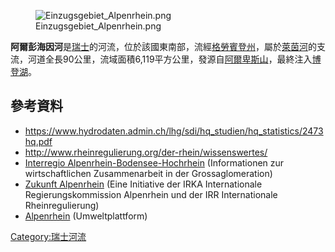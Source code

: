 {{Coord|47|31|28|N|9|38|43|E|display=title}}
[[Image:Einzugsgebiet_Alpenrhein.png|right]]

'''阿爾彭海因河'''是[[瑞士|瑞士]]的河流，位於該國東南部，流經[[格勞賓登州|格勞賓登州]]，屬於[[萊茵河|萊茵河]]的支流，河道全長90公里，流域面積6,119平方公里，發源自[[阿爾卑斯山|阿爾卑斯山]]，最終注入[[博登湖|博登湖]]。

==參考資料==
* https://www.hydrodaten.admin.ch/lhg/sdi/hq_studien/hq_statistics/2473hq.pdf {{Wayback|url=https://www.hydrodaten.admin.ch/lhg/sdi/hq_studien/hq_statistics/2473hq.pdf |date=20210519141810 }}
* http://www.rheinregulierung.org/der-rhein/wissenswertes/ {{Wayback|url=http://www.rheinregulierung.org/der-rhein/wissenswertes/ |date=20140226041652 }}
* [https://www.interreg.org Interregio Alpenrhein-Bodensee-Hochrhein] {{Wayback|url=https://www.interreg.org/ |date=20210505184905 }} (Informationen zur wirtschaftlichen Zusammenarbeit in der Grossaglomeration)
* [http://www.alpenrhein.net Zukunft Alpenrhein] {{Wayback|url=http://www.alpenrhein.net/ |date=20210228133629 }} (Eine Initiative der IRKA Internationale Regierungskommission Alpenrhein und der IRR Internationale Rheinregulierung)
* [http://www.lebendigerrhein.org/Lebendiger Alpenrhein] (Umweltplattform)

{{Switzerland-geo-stub}}
[[Category:瑞士河流|Category:瑞士河流]]